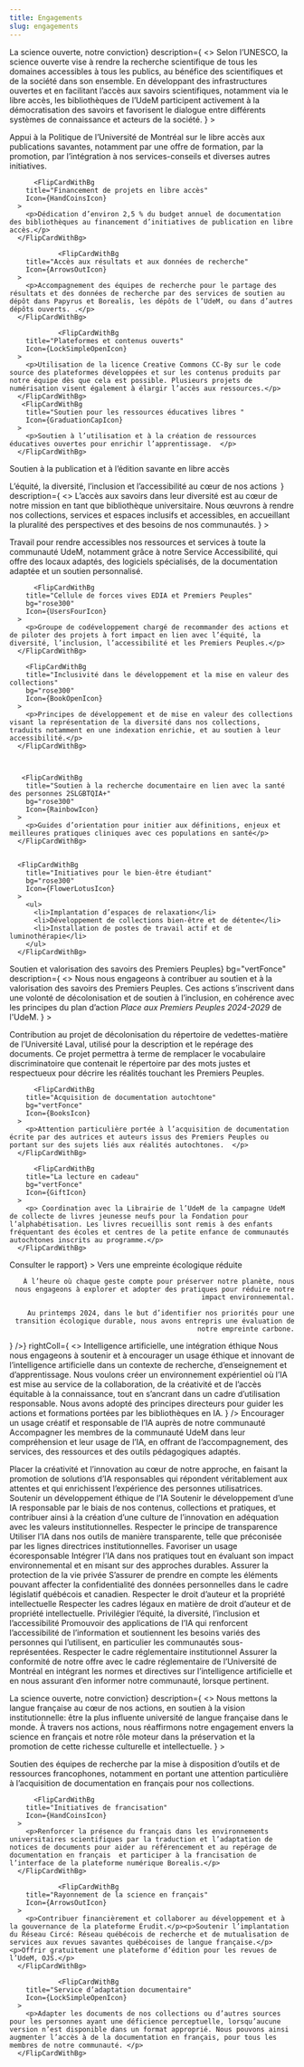 ```yaml
---
title: Engagements
slug: engagements
---
```



<SuperHero
  title="Pour un monde équitable et durable"
  imageName="engagements"
/>

<Section>
<Carousel1
    title={<Typography component="h2" variant="h2Carousel">La science ouverte, notre conviction</Typography>}
    description={
      <>
        <Typography sx={{pb: 1.5}}>Selon l’UNESCO, la science ouverte vise à rendre la recherche scientifique de tous les domaines accessibles à tous les publics, au bénéfice des scientifiques et de la société dans son ensemble.</Typography>
        <Typography>En développant des infrastructures ouvertes et en facilitant l’accès aux savoirs scientifiques, notamment via le libre accès, les bibliothèques de l’UdeM participent activement à la démocratisation des savoirs et favorisent le dialogue entre différents systèmes de connaissance et acteurs de la société.</Typography>
      </>
    }
  >
    <FlipCardWithBg
        title="Ambassadrices du libre accès"
        Icon={MegaphoneIcon}
      >
        <p>Appui à la Politique de l’Université de Montréal sur le libre accès aux publications savantes, notamment par une offre de formation, par la promotion, par l’intégration à nos services-conseils et diverses autres initiatives.</p>
      </FlipCardWithBg>

          <FlipCardWithBg
        title="Financement de projets en libre accès"
        Icon={HandCoinsIcon}
      >
        <p>Dédication d’environ 2,5 % du budget annuel de documentation des bibliothèques au financement d’initiatives de publication en libre accès.</p>
      </FlipCardWithBg>

                <FlipCardWithBg
        title="Accès aux résultats et aux données de recherche"
        Icon={ArrowsOutIcon}
      >
        <p>Accompagnement des équipes de recherche pour le partage des résultats et des données de recherche par des services de soutien au dépôt dans Papyrus et Borealis, les dépôts de l’UdeM, ou dans d’autres dépôts ouverts. .</p>
      </FlipCardWithBg>

                <FlipCardWithBg
        title="Plateformes et contenus ouverts"
        Icon={LockSimpleOpenIcon}
      >
        <p>Utilisation de la licence Creative Commons CC-By sur le code source des plateformes développées et sur les contenus produits par notre équipe dès que cela est possible. Plusieurs projets de numérisation visent également à élargir l’accès aux ressources.</p>
      </FlipCardWithBg>
       <FlipCardWithBg
        title="Soutien pour les ressources éducatives libres "
        Icon={GraduationCapIcon}
      >
        <p>Soutien à l’utilisation et à la création de ressources éducatives ouvertes pour enrichir l’apprentissage.  </p>
      </FlipCardWithBg>

  </Carousel1>
</Section>
<Section>

<Typography component="h3" variant="Display3">Soutien à la publication et à l’édition savante en libre accès</Typography>

  <List>
    <RichListItemWithLink 
      title="Soutien aux auteurs et au autrices UdeM pour choisir les meilleures options"
      description="Les bibliothécaires disciplinaires de l’UdeM accompagnent les auteurs et autrices dans le choix des options de publication en libre accès les mieux adaptées à leurs besoins. Contactez-les !"
      href="/nous-joindre/notre-equipe"
    />
    <RichListItemWithLink 
      title="Service gratuit d’hébergement de revues sur la plateforme OJS"
      description="Nous offrons un soutien concret à l’édition savante en mettant à la disposition des responsables de revues un service gratuit d’hébergement sur la plateforme Open Journal Systems (OJS)."
      href="https://boite-outils.bib.umontreal.ca/c.php?g=730144&p=5329562"
    />
    <RichListItemWithLink 
      title="Support aux revues de l’UdeM qui veulent passer au modèle de libre accès diamant"
      description="Les bibliothèques de l’UdeM s’engagent activement à soutenir les revues qui adoptent le modèle du libre accès diamant, une approche sans frais de publication ou de consultation."
      href="../recherche/diffuser/#soutien-aux-revues--diamant-"
    />
        <RichListItemWithLink 
      title="Financement pour la publication de monographies par les auteurs et autrices UdeM"
      description="Depuis 2021, les bibliothèques offrent un programme de financement pour la publication de monographies savantes en accès libre par des auteurs et autrices UdeM."
      href="../recherche/diffuser/financement-monographie"
    />
  </List>

</Section>


<Section bg='bleu100'>
<Carousel1
    title={<Typography component="h2" variant="h2Carousel">L’équité, la diversité, l’inclusion et l’accessibilité au cœur de nos actions  </Typography>}
    description={
      <>
        <Typography>L’accès aux savoirs dans leur diversité est au cœur de notre mission en tant que bibliothèque universitaire. Nous œuvrons à rendre nos collections, services et espaces inclusifs et accessibles, en accueillant la pluralité des perspectives et des besoins de nos communautés.</Typography>
      </>
    }
  >
    <FlipCardWithBg
        title="Amélioration de l’accessibilité des lieux, ressources et services"
        bg="rose300"
        Icon={PersonSimpleCircleIcon}
      >
        <p>Travail pour rendre accessibles nos ressources et services à toute la communauté UdeM, notamment grâce à notre Service Accessibilité, qui offre des locaux adaptés, des logiciels spécialisés, de la documentation adaptée et un soutien personnalisé.</p>
      </FlipCardWithBg>

          <FlipCardWithBg
        title="Cellule de forces vives EDIA et Premiers Peuples"
        bg="rose300"
        Icon={UsersFourIcon}
      >
        <p>Groupe de codéveloppement chargé de recommander des actions et de piloter des projets à fort impact en lien avec l’équité, la diversité, l’inclusion, l’accessibilité et les Premiers Peuples.</p>
      </FlipCardWithBg>

        <FlipCardWithBg
        title="Inclusivité dans le développement et la mise en valeur des collections"
        bg="rose300"
        Icon={BookOpenIcon}
      >
        <p>Principes de développement et de mise en valeur des collections visant la représentation de la diversité dans nos collections, traduits notamment en une indexation enrichie, et au soutien à leur accessibilité.</p>
      </FlipCardWithBg>


       
       <FlipCardWithBg
        title="Soutien à la recherche documentaire en lien avec la santé des personnes 2SLGBTQIA+"
        bg="rose300"
        Icon={RainbowIcon}
      >
        <p>Guides d’orientation pour initier aux définitions, enjeux et meilleures pratiques cliniques avec ces populations en santé</p>
      </FlipCardWithBg>


      <FlipCardWithBg
        title="Initiatives pour le bien-être étudiant"
        bg="rose300"
        Icon={FlowerLotusIcon}
      >
        <ul>
          <li>Implantation d’espaces de relaxation</li>
          <li>Développement de collections bien-être et de détente</li>
          <li>Installation de postes de travail actif et de luminothérapie</li>
        </ul>
      </FlipCardWithBg>

  </Carousel1>
</Section>

<Section>
<Carousel1
    title={<Typography component="h2" variant="h2Carousel">Soutien et valorisation des savoirs des Premiers Peuples</Typography>}
    bg="vertFonce"
    description={
      <>
        <Typography> Nous nous engageons à contribuer au soutien et à la valorisation des savoirs des Premiers Peuples. Ces actions s’inscrivent dans une volonté de décolonisation et de soutien à l’inclusion, en cohérence avec les principes du plan d’action <em>Place aux Premiers Peuples 2024-2029</em> de l'UdeM.</Typography>
      </>
    }
  >
    <FlipCardWithBg
        title="Décolonisation des vedettes-matière"
        bg="vertFonce"
        Icon={PencilLineIcon}
      >
        <p>Contribution au projet de décolonisation du répertoire de vedettes-matière de l’Université Laval, utilisé pour la description et le repérage des documents. Ce projet permettra à terme de remplacer le vocabulaire discriminatoire que contenait le répertoire par des mots justes et respectueux pour décrire les réalités touchant les Premiers Peuples.</p>
      </FlipCardWithBg>

          <FlipCardWithBg
        title="Acquisition de documentation autochtone"
        bg="vertFonce"
        Icon={BooksIcon}
      >
        <p>Attention particulière portée à l’acquisition de documentation écrite par des autrices et auteurs issus des Premiers Peuples ou portant sur des sujets liés aux réalités autochtones.  </p>
      </FlipCardWithBg>

          <FlipCardWithBg
        title="La lecture en cadeau"
        bg="vertFonce"
        Icon={GiftIcon}
      >
        <p> Coordination avec la Librairie de l’UdeM de la campagne UdeM de collecte de livres jeunesse neufs pour la Fondation pour l’alphabétisation. Les livres recueillis sont remis à des enfants fréquentant des écoles et centres de la petite enfance de communautés autochtones inscrits au programme.</p>
      </FlipCardWithBg>

  </Carousel1>
</Section>

<Section bg='bleu100'>
  <HeroWithImage
    Image={empreinte}
    align="right"
    footer={<Button primary href='/engagements/rapport-GES-bibliotheques-UdeM-2024.pdf'>Consulter le rapport</Button>}
  >
    <Typography component='h2' variant='h2'>Vers une empreinte écologique réduite</Typography>

    À l’heure où chaque geste compte pour préserver notre planète, nous nous engageons à explorer et adopter des pratiques pour réduire notre impact environnemental.

    Au printemps 2024, dans le but d’identifier nos priorités pour une transition écologique durable, nous avons entrepris une évaluation de notre empreinte carbone.

  </HeroWithImage>

</Section>

<Section>
  <HeroWithText 
    leftColl={<IconInSquare color='rose300' icon={<HeadCircuitIcon color="rougeOrange" />} />}
    rightColl={
      <>
        <Typography component="h2" variant="h2">Intelligence artificielle, une intégration éthique</Typography>
        <Typography>Nous nous engageons à soutenir et à encourager un usage éthique et innovant de l’intelligence artificielle dans un contexte de recherche, d’enseignement et d’apprentissage. Nous voulons créer un environnement expérientiel où l’IA est mise au service de la collaboration, de la créativité et de l’accès équitable à la connaissance, tout en s’ancrant dans un cadre d’utilisation responsable. Nous avons adopté des principes directeurs pour guider les actions et formations portées par les bibliothèques en IA.  </Typography>
      </>
    }
  />

  <GridOffset offset="1">
   <AccordionGroup color="rose">
       <Accordion>
      <AccordionSummary>Encourager un usage créatif et responsable de l’IA auprès de notre communauté</AccordionSummary>
      <AccordionDetails>
<Typography variant="p">Accompagner les membres de la communauté UdeM dans leur compréhension et leur usage de l’IA, en offrant de l’accompagnement, des services, des ressources et des outils pédagogiques adaptés.</Typography>

<Typography variant="p">Placer la créativité et l’innovation au cœur de notre approche, en faisant la promotion de solutions d’IA responsables qui répondent véritablement aux attentes et qui enrichissent l’expérience des personnes utilisatrices. </Typography>
</AccordionDetails>
    </Accordion>
    <Accordion>
      <AccordionSummary>Soutenir un développement éthique de l’IA</AccordionSummary>
      <AccordionDetails>Soutenir le développement d’une IA responsable par le biais de nos contenus, collections et pratiques, et contribuer ainsi à la création d’une culture de l’innovation en adéquation avec les valeurs institutionnelles. </AccordionDetails>
    </Accordion>
    <Accordion>
      <AccordionSummary>Respecter le principe de transparence</AccordionSummary>
      <AccordionDetails>Utiliser l’IA dans nos outils de manière transparente, telle que préconisée par les lignes directrices institutionnelles.</AccordionDetails>
    </Accordion>
    <Accordion>
      <AccordionSummary>Favoriser un usage écoresponsable</AccordionSummary>
      <AccordionDetails>Intégrer l’IA dans nos pratiques tout en évaluant son impact environnemental et en misant sur des approches durables.</AccordionDetails>
    </Accordion>
        <Accordion>
      <AccordionSummary>Assurer la protection de la vie privée</AccordionSummary>
      <AccordionDetails>S’assurer de prendre en compte les éléments pouvant affecter la confidentialité des données personnelles dans le cadre législatif québécois et canadien.  </AccordionDetails>
    </Accordion>
      <Accordion>
      <AccordionSummary>Respecter le droit d’auteur et la propriété intellectuelle</AccordionSummary>
      <AccordionDetails>Respecter les cadres légaux en matière de droit d’auteur et de propriété intellectuelle. </AccordionDetails>
    </Accordion>
       <Accordion>
      <AccordionSummary>Privilégier l’équité, la diversité, l’inclusion et l’accessibilité</AccordionSummary>
      <AccordionDetails>Promouvoir des applications de l’IA qui renforcent l’accessibilité de l’information et soutiennent les besoins variés des personnes qui l’utilisent, en particulier les communautés sous-représentées.</AccordionDetails>
    </Accordion>
           <Accordion>
      <AccordionSummary>Respecter le cadre réglementaire institutionnel </AccordionSummary>
      <AccordionDetails>Assurer la conformité de notre offre avec le cadre réglementaire de l’Université de Montréal en intégrant les normes et directives sur l’intelligence artificielle et en nous assurant d’en informer notre communauté, lorsque pertinent.</AccordionDetails>
    </Accordion>
  </AccordionGroup>
  </GridOffset>
</Section>

<Section>
<Carousel1
    title={<Typography component="h2" variant="h2Carousel">La science ouverte, notre conviction</Typography>}
    description={
      <>
        <Typography sx={{pb: 1.5}}>Nous mettons la langue française au cœur de nos actions, en soutien à la vision institutionnelle: être la plus influente université de langue française dans le monde.</Typography>
        <Typography>À travers nos actions, nous réaffirmons notre engagement envers la science en français et notre rôle moteur dans la préservation et la promotion de cette richesse culturelle et intellectuelle.</Typography>
      </>
    }
  >
    <FlipCardWithBg
        title="Soutien à la recherche en français  "
        Icon={MegaphoneIcon}
      >
        <p>Soutien des équipes de recherche par la mise à disposition d’outils et de ressources francophones, notamment en portant une attention particulière à  l’acquisition de documentation en français pour nos collections.  </p>
      </FlipCardWithBg>

          <FlipCardWithBg
        title="Initiatives de francisation"
        Icon={HandCoinsIcon}
      >
        <p>Renforcer la présence du français dans les environnements universitaires scientifiques par la traduction et l’adaptation de notices de documents pour aider au référencement et au repérage de documentation en français  et participer à la francisation de l’interface de la plateforme numérique Borealis.</p>
      </FlipCardWithBg>

                <FlipCardWithBg
        title="Rayonnement de la science en français"
        Icon={ArrowsOutIcon}
      >
        <p>Contribuer financièrement et collaborer au développement et à la gouvernance de la plateforme Érudit.</p><p>Soutenir l’implantation du Réseau Circé: Réseau québécois de recherche et de mutualisation de services aux revues savantes québécoises de langue française.</p><p>Offrir gratuitement une plateforme d’édition pour les revues de l’UdeM, OJS.</p>
      </FlipCardWithBg>

                <FlipCardWithBg
        title="Service d’adaptation documentaire"
        Icon={LockSimpleOpenIcon}
      >
        <p>Adapter les documents de nos collections ou d’autres sources pour les personnes ayant une déficience perceptuelle, lorsqu’aucune version n’est disponible dans un format approprié. Nous pouvons ainsi augmenter l’accès à de la documentation en français, pour tous les membres de notre communauté. </p>
      </FlipCardWithBg>
  </Carousel1>
</Section>
